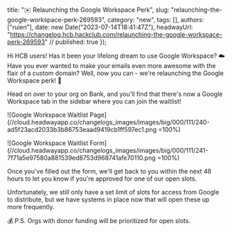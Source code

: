   title: "✉️ Relaunching the Google Workspace Perk",
  slug: "relaunching-the-google-workspace-perk-269593",
  category: "new",
  tags: [],
  authors: ["ruien"],
  date: new Date("2023-07-14T18:41:47Z"),
  headwayUrl: "https://changelog.hcb.hackclub.com/relaunching-the-google-workspace-perk-269593" // published: true
});

Hi HCB users! Has it been your lifelong dream to use Google Workspace? :cloud: Have you ever wanted to make your emails even more awesome with the flair of a custom domain? Well, now you can - we're relaunching the Google Workspace perk! :tada:

Head on over to your org on Bank, and you'll find that there's now a Google Workspace tab in the sidebar where you can join the waitlist!

![Google Workspace Waitlist Page](//cloud.headwayapp.co/changelogs_images/images/big/000/111/240-ad5f23acd2033b3b86753eaad9419cb1ff597ec1.png =100%)

![Google Workspace Waitlist Form](//cloud.headwayapp.co/changelogs_images/images/big/000/111/241-7f71a5e97580a881539ed8753d968741afe70110.png =100%)

Once you've filled out the form, we'll get back to you within the next 48 hours to let you know if you're approved for one of our open slots.

Unfortunately, we still only have a set limit of slots for access from Google to distribute, but we have systems in place now that will open these up more frequently.

:moneybag: P.S. Orgs with donor funding will be prioritized for open slots.
